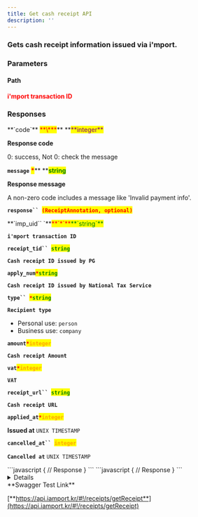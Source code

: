 ```yaml
---
title: Get cash receipt API
description: ''
---
```





### Gets cash receipt information issued via i'mport.

<Swagger method="get" path="/receipts/{imp_uid}" baseUrl="https://api.iamport.kr" summary="Gets cash receipt information issued via i'mport.">
<SwaggerDescription>


</SwaggerDescription>

### Parameters

#### Path

<SwaggerParameter name="imp_uid" type="String" required="true">
<mark style="color:red;">

**i'mport transaction ID**

</mark>

</SwaggerParameter>


### Responses

<SwaggerResponse status="200: OK" description="Success">
<Tabs>
<Tab title="ReceiptResponse">
**`code`** <mark style="color:red;">**\***</mark>** **<mark style="color:purple;">**integer**</mark>

**Response code**

0: success, Not 0: check the message



**`message`** <mark style="color:red;">**\***</mark>** **<mark style="color:green;">**string**</mark>

**Response message**

A non-zero code includes a message like 'Invalid payment info'.



**`response`` `**<mark style="color:red;">**`(ReceiptAnnotation, optional)`**</mark>

</Tab>
</Tabs>

<Tabs>
<Tab title="ReceiptAnnotation">
**`imp_uid`` `**<mark style="color:red;">**`*`**</mark><mark style="color:green;">**`string`**</mark>

**`i'mport transaction ID`**



**`receipt_tid`` `**<mark style="color:green;">**`string`**</mark>

**`Cash receipt ID issued by PG`**



**`apply_num`**<mark style="color:red;">**`*`**</mark><mark style="color:green;">**`string`**</mark>

**`Cash receipt ID issued by National Tax Service`**



**`type`` `**<mark style="color:red;">**`*`**</mark><mark style="color:green;">**`string`**</mark>

**`Recipient type`**

* Personal use: `person`
* Business use: `company`



**`amount`**<mark style="color:red;">**`*`**</mark><mark style="color:orange;">**`integer`**</mark>

**`Cash receipt Amount`**



**`vat`**<mark style="color:red;">**`*`**</mark><mark style="color:orange;">**`integer`**</mark>

**`VAT`**



**`receipt_url`` `**<mark style="color:green;">**`string`**</mark>

**`Cash receipt URL`**



**`applied_at`**<mark style="color:red;">**`*`**</mark><mark style="color:orange;">**`integer`**</mark>

**Issued at** `UNIX TIMESTAMP`



**`cancelled_at`` `**<mark style="color:orange;">**`integer`**</mark>

**`Cancelled at`** `UNIX TIMESTAMP`

</Tab>
</Tabs>

</SwaggerResponse>

<SwaggerResponse status="401: Unauthorized" description="Missing or invalid access token">
```javascript
{
    // Response
}
```

</SwaggerResponse>

<SwaggerResponse status="404: Not Found" description="Transaction not found">
```javascript
{
    // Response
}
```

</SwaggerResponse>

</Swagger>

<Details>
<p slot="summary">Response Model Schema</p>

```json
{
  "code": 0,
  "message": "string",
  "response": {
    "imp_uid": "string",
    "receipt_tid": "string",
    "apply_num": "string",
    "type": "person",
    "amount": 0,
    "vat": 0,
    "receipt_url": "string",
    "applied_at": 0,
    "cancelled_at": 0
 }
}
```

</Details>

<Hint style="success">
**Swagger Test Link**

[**https://api.iamport.kr/#!/receipts/getReceipt**](https://api.iamport.kr/#!/receipts/getReceipt)

</Hint>

